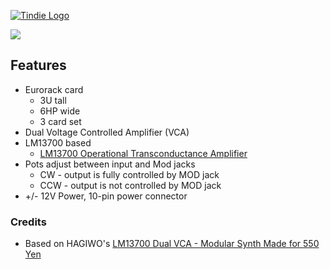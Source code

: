 <a href="https://www.tindie.com/products/28610/"><img src="http://land-boards.com/blwiki/images/5/51/Tindie-mediums.png" alt="Tindie Logo"></img></a> 

<IMG SRC="http://land-boards.com/blwiki/images/5/5e/ER-VCA2-01_SET_P1080800-720PX.jpg"></IMG>

== Features ==

* Eurorack card
** 3U tall
** 6HP wide
** 3 card set
* Dual Voltage Controlled Amplifier (VCA)
* LM13700 based
** [https://www.mouser.com/ProductDetail/926-LM13700N-NOPB LM13700 Operational Transconductance Amplifier]
* Pots adjust between input and Mod jacks
** CW - output is fully controlled by MOD jack
** CCW - output is not controlled by MOD jack
* +/- 12V Power, 10-pin power connector

=== Credits ===

* Based on HAGIWO's [https://note.com/solder_state/n/n3357199504d8 LM13700 Dual VCA - Modular Synth Made for 550 Yen]
